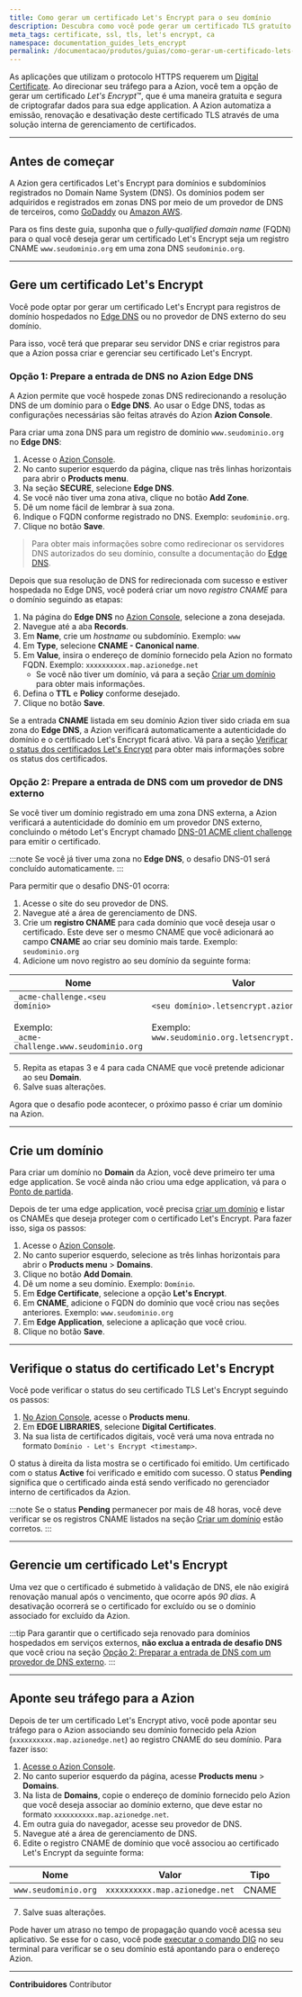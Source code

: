 ```yaml
---
title: Como gerar um certificado Let's Encrypt para o seu domínio
description: Descubra como você pode gerar um certificado TLS gratuíto assinado pela Let's Encrypt e gerenciado automaticamente pela Azion para garantir segurança para sua aplicação.
meta_tags: certificate, ssl, tls, let's encrypt, ca
namespace: documentation_guides_lets_encrypt
permalink: /documentacao/produtos/guias/como-gerar-um-certificado-lets-encrypt/
---
```


As aplicações que utilizam o protocolo HTTPS requerem um [Digital Certificate](/pt-br/documentacao/produtos/edge-application/digital-certificates/). Ao direcionar seu tráfego para a Azion, você tem a opção de gerar um certificado *Let's Encrypt*™, que é uma maneira gratuita e segura de criptografar dados para sua edge application. A Azion automatiza a emissão, renovação e desativação deste certificado TLS através de uma solução interna de gerenciamento de certificados.

---

## Antes de começar

A Azion gera certificados Let's Encrypt para domínios e subdomínios registrados no Domain Name System (DNS). Os domínios podem ser adquiridos e registrados em zonas DNS por meio de um provedor de DNS de terceiros, como [GoDaddy](http://www.godaddy.com/) ou [Amazon AWS](https://aws.amazon.com/getting-started/hands-on/get-a-domain/).

Para os fins deste guia, suponha que o *fully-qualified domain name* (FQDN) para o qual você deseja gerar um certificado Let's Encrypt seja um registro CNAME `​​www.seudominio.org​`​ em uma zona DNS ​`​seudominio.org​`​.

---

## Gere um certificado Let's Encrypt 

Você pode optar por gerar um certificado Let's Encrypt para registros de domínio hospedados no [Edge DNS](/pt-br/documentacao/produtos/edge-dns/) ou no provedor de DNS externo do seu domínio.

Para isso, você terá que preparar seu servidor DNS e criar registros para que a Azion possa criar e gerenciar seu certificado Let's Encrypt.

### Opção 1: Prepare a entrada de DNS no Azion Edge DNS

A Azion permite que você hospede zonas DNS redirecionando a resolução DNS de um domínio para o **Edge DNS**. Ao usar o Edge DNS, todas as configurações necessárias são feitas através do Azion **Azion Console**.

Para criar uma zona DNS para um registro de domínio `www.seudominio.org` no **Edge DNS**:

1. Acesse o [Azion Console](https://console.azion.com).
2. No canto superior esquerdo da página, clique nas três linhas horizontais para abrir o **Products menu**.
3. Na seção **SECURE**, selecione **Edge DNS**.
4. Se você não tiver uma zona ativa, clique no botão **Add Zone**.
5. Dê um nome fácil de lembrar à sua zona.
6. Indique o FQDN conforme registrado no DNS. Exemplo: `seudominio.org`.
7. Clique no botão **Save**.

> Para obter mais informações sobre como redirecionar os servidores DNS autorizados do seu domínio, consulte a documentação do [Edge DNS](/pt-br/documentacao/produtos/edge-dns/).

Depois que sua resolução de DNS for redirecionada com sucesso e estiver hospedada no Edge DNS, você poderá criar um novo *registro CNAME* para o domínio seguindo as etapas:

1. Na página do **Edge DNS** no [Azion Console](https://console.azion.com), selecione a zona desejada.
2. Navegue até a aba **Records**.
3. Em **Name**, crie um *hostname* ou subdomínio. Exemplo: `www`
4. Em **Type**, selecione **CNAME - Canonical name**.
5. Em **Value**, insira o endereço de domínio fornecido pela Azion no formato FQDN. Exemplo: `xxxxxxxxxx.map.azionedge.net`
   - Se você não tiver um domínio, vá para a seção [Criar um domínio](#criar-um-dominio) para obter mais informações.
6. Defina o **TTL** e **Policy** conforme desejado.
7. Clique no botão **Save**.

Se a entrada **CNAME** listada em seu domínio Azion tiver sido criada em sua zona do **Edge DNS**, a Azion verificará automaticamente a autenticidade do domínio e o certificado Let's Encrypt ficará ativo. Vá para a seção [Verificar o status dos certificados Let's Encrypt](#verificar-o-status-do-certificado-lets-encrypt) para obter mais informações sobre os status dos certificados.

### Opção 2: Prepare a entrada de DNS com um provedor de DNS externo

Se você tiver um domínio registrado em uma zona DNS externa, a Azion verificará a autenticidade do domínio em um provedor DNS externo, concluindo o método Let's Encrypt chamado [DNS-01 ACME client challenge](https://letsencrypt.org/docs/challenge-types/#dns-01-challenge) para emitir o certificado.

:::note
Se você já tiver uma zona no **Edge DNS**, o desafio DNS-01 será concluído automaticamente.
:::

Para permitir que o desafio DNS-01 ocorra:

1. Acesse o site do seu provedor de DNS.
2. Navegue até a área de gerenciamento de DNS.
3. Crie um **registro CNAME** para cada domínio que você deseja usar o certificado. Este deve ser o mesmo CNAME que você adicionará ao campo **CNAME** ao criar seu domínio mais tarde. Exemplo: `seudominio.org`
4. Adicione um novo registro ao seu domínio da seguinte forma:

| Nome | Valor | Tipo |
| --- | --- | --- |
| `_acme-challenge.<seu domínio>` <br /><br />Exemplo:<br />`_acme-challenge.www.seudominio.org` | `<seu domínio>.letsencrypt.azion.com` <br /><br />Exemplo:<br />`www.seudominio.org.letsencrypt.azion.com` | CNAME |

5. Repita as etapas 3 e 4 para cada CNAME que você pretende adicionar ao seu **Domain**.
6. Salve suas alterações.

Agora que o desafio pode acontecer, o próximo passo é criar um domínio na Azion.

---

## Crie um domínio

Para criar um domínio no **Domain** da Azion, você deve primeiro ter uma edge application. Se você ainda não criou uma edge application, vá para o [Ponto de partida](/pt-br/documentacao/produtos/ponto-de-partida/).

Depois de ter uma edge application, você precisa [criar um domínio](/pt-br/documentacao/produtos/edge-application/domains/) e listar os CNAMEs que deseja proteger com o certificado Let's Encrypt. Para fazer isso, siga os passos:

1. Acesse o [Azion Console](https://console.azion.com).
2. No canto superior esquerdo, selecione as três linhas horizontais para abrir o **Products menu** > **Domains**.
3. Clique no botão **Add Domain**.
4. Dê um nome a seu domínio. Exemplo: `Domínio`.
5. Em **Edge Certificate**, selecione a opção **Let's Encrypt**.
6. Em **CNAME**, adicione o FQDN do domínio que você criou nas seções anteriores. Exemplo: `www.seudominio.org`
7. Em **Edge Application**, selecione a aplicação que você criou.
8. Clique no botão **Save**.

---

## Verifique o status do certificado Let's Encrypt

Você pode verificar o status do seu certificado TLS Let's Encrypt seguindo os passos:

1. [No Azion Console](https://console.azion.com), acesse o **Products menu**.
2. Em **EDGE LIBRARIES**, selecione **Digital Certificates**.
3. Na sua lista de certificados digitais, você verá uma nova entrada no formato `Domínio - Let's Encrypt <timestamp>`.

O status à direita da lista mostra se o certificado foi emitido. Um certificado com o status **Active** foi verificado e emitido com sucesso. O status **Pending** significa que o certificado ainda está sendo verificado no gerenciador interno de certificados da Azion.

:::note
Se o status **Pending** permanecer por mais de 48 horas, você deve verificar se os registros CNAME listados na seção [Criar um domínio](#criar-um-dominio) estão corretos.
:::

---

## Gerencie um certificado Let's Encrypt

Uma vez que o certificado é submetido à validação de DNS, ele não exigirá renovação manual após o vencimento, que ocorre após *90 dias*. A desativação ocorrerá se o certificado for excluído ou se o domínio associado for excluído da Azion.

:::tip
Para garantir que o certificado seja renovado para domínios hospedados em serviços externos, **não exclua a entrada de desafio DNS** que você criou na seção [Opção 2: Preparar a entrada de DNS com um provedor de DNS externo](#opcao-2-preparar-a-entrada-de-dns-com-um-provedor-de-dns-externo).
:::

---

## Aponte seu tráfego para a Azion

Depois de ter um certificado Let's Encrypt ativo, você pode apontar seu tráfego para o Azion associando seu domínio fornecido pela Azion (`xxxxxxxxxx.map.azionedge.net`) ao registro CNAME do seu domínio. Para fazer isso:

1. [Acesse o Azion Console](https://console.azion.com).
2. No canto superior esquerdo da página, acesse **Products menu** > **Domains**.
3. Na lista de **Domains**, copie o endereço de domínio fornecido pelo Azion que você deseja associar ao domínio externo, que deve estar no formato `xxxxxxxxxx.map.azionedge.net`.
4. Em outra guia do navegador, acesse seu provedor de DNS.
5. Navegue até a área de gerenciamento de DNS.
6. Edite o registro CNAME de domínio que você associou ao certificado Let's Encrypt da seguinte forma:

| Nome | Valor | Tipo |
| --- | --- | --- |
| `www.seudominio.org` | `xxxxxxxxxx.map.azionedge.net` | CNAME |

7. Salve suas alterações.

Pode haver um atraso no tempo de propagação quando você acessa seu aplicativo. Se esse for o caso, você pode [executar o comando DIG](/pt-br/documentacao/produtos/guias/executar-o-comando-dig/) no seu terminal para verificar se o seu domínio está apontando para o endereço Azion.



---


**Contribuidores** <ContributorList>Contributor</ContributorList>

